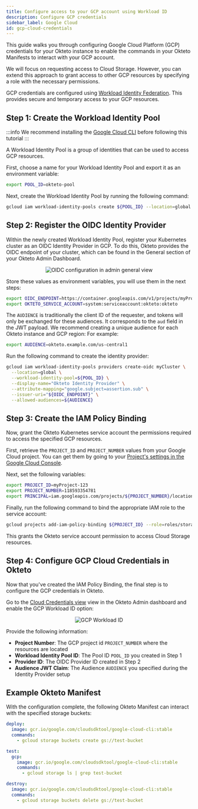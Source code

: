 ```yaml
---
title: Configure access to your GCP account using Workload ID
description: Configure GCP credentials
sidebar_label: Google Cloud
id: gcp-cloud-credentials
---
```



This guide walks you through configuring Google Cloud Platform (GCP) credentials for your Okteto instance to enable the commands in your Okteto Manifests to interact with your GCP account.

We will focus on requesting access to Cloud Storage. However, you can extend this approach to grant access to other GCP resources by specifying a role with the necessary permissions.

GCP credentials are configured using [Workload Identity Federation](https://cloud.google.com/iam/docs/workload-identity-federation).
This provides secure and temporary access to your GCP resources.

## Step 1: Create the Workload Identity Pool

:::info
We recommend installing the [Google Cloud CLI](https://cloud.google.com/sdk/docs/install) before following this tutorial
:::

A Workload Identity Pool is a group of identities that can be used to access GCP resources.

First, choose a name for your Workload Identity Pool and export it as an environment variable:

```bash
export POOL_ID=okteto-pool
```

Next, create the Workload Identity Pool by running the following command:

```bash
gcloud iam workload-identity-pools create ${POOL_ID} --location=global --display-name="Okteto pool"
```

## Step 2: Register the OIDC Identity Provider

Within the newly created Workload Identity Pool, register your Kubernetes cluster as an OIDC Identity Provider in GCP.
To do this, Okteto provides the OIDC endpoint of your cluster, which can be found in the General section of your Okteto Admin Dashboard.

<p align="center">
  <Image
    src={require("@site/static/img/amazon-ecr-oidc-config.png").default}
    alt="OIDC configuration in admin general view"
  />
</p>

Store these values as environment variables, you will use them in the next steps:

```bash
export OIDC_ENDPOINT=https://container.googleapis.com/v1/projects/myProject/locations/us-central1/clusters/myCluster
export OKTETO_SERVICE_ACCOUNT=system:serviceaccount:okteto:okteto
```

The `AUDIENCE` is traditionally the client ID of the requester, and tokens will only be exchanged for these audiences.
It corresponds to the `aud` field in the JWT payload. We recommend creating a unique audience for each Okteto instance and GCP region:
For example:

```bash
export AUDIENCE=okteto.example.com/us-central1
```

Run the following command to create the identity provider:

```bash
gcloud iam workload-identity-pools providers create-oidc myCluster \
  --location=global \
  --workload-identity-pool=${POOL_ID} \
  --display-name="Okteto Identity Provider" \
  --attribute-mapping="google.subject=assertion.sub" \
  --issuer-uri="${OIDC_ENDPOINT}" \
  --allowed-audiences=${AUDIENCE}
```

## Step 3: Create the IAM Policy Binding

Now, grant the Okteto Kubernetes service account the permissions required to access the specified GCP resources.

First, retrieve the `PROJECT_ID` and `PROJECT_NUMBER` values from your Google Cloud project. You can get them by going to your [Project's settings in the Google Cloud Console](https://console.cloud.google.com/iam-admin/settings).

Next, set the following variables:

```bash
export PROJECT_ID=myProject-123
export PROJECT_NUMBER=118593354781
export PRINCIPAL=iam.googleapis.com/projects/${PROJECT_NUMBER}/locations/global/workloadIdentityPools/${POOL_ID}/subject/${OKTETO_SERVICE_ACCOUNT}
```

Finally, run the following command to bind the appropriate IAM role to the service account:

```bash
gcloud projects add-iam-policy-binding ${PROJECT_ID} --role=roles/storage.admin --member=principal://${PRINCIPAL} --condition=None
```

This grants the Okteto service account permission to access Cloud Storage resources.

## Step 4: Configure GCP Cloud Credentials in Okteto

Now that you've created the IAM Policy Binding, the final step is to configure the GCP credentials in Okteto.

Go to the [Cloud Credentials view](index.mdx) view in the Okteto Admin dashboard and enable the GCP Workload ID option:

<p align="center">
  <Image
    src={require("@site/static/img/gcp-cloud-credentials.png").default}
    alt="GCP Workload ID"
  />
</p>

Provide the following information:

- **Project Number**: The GCP project id `PROJECT_NUMBER` where the resources are located
- **Workload Identity Pool ID**: The Pool ID `POOL_ID` you created in Step 1
- **Provider ID**: The OIDC Provider ID created in Step 2
- **Audience JWT Claim**: The Audience `AUDIENCE` you specified during the Identity Provider setup

## Example Okteto Manifest

With the configuration complete, the following Okteto Manifest can interact with the specified storage buckets:


```yaml
deploy:
  image: gcr.io/google.com/cloudsdktool/google-cloud-cli:stable
  commands:
    - gcloud storage buckets create gs://test-bucket

test:
  gcp:
    image: gcr.io/google.com/cloudsdktool/google-cloud-cli:stable
    commands:
      - gcloud storage ls | grep test-bucket

destroy:
  image: gcr.io/google.com/cloudsdktool/google-cloud-cli:stable
  commands:
    - gcloud storage buckets delete gs://test-bucket
```
